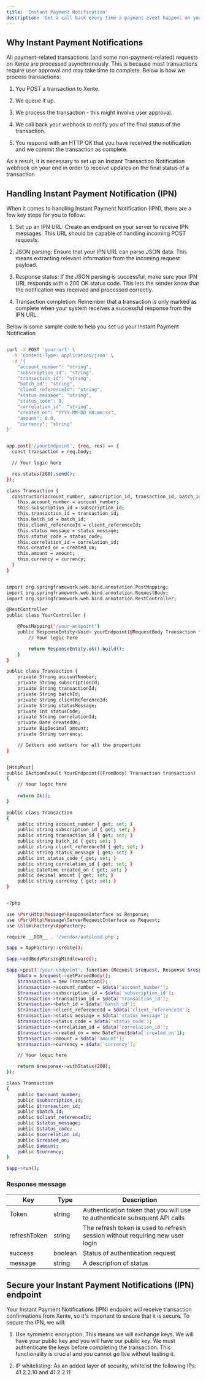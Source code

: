 ```yaml
---
title: 'Instant Payment Notification'
description: 'Get a call back every time a payment event happens on your account'
---
```


## Why Instant Payment Notifications 

All payment-related transactions (and some non-payment-related) requests on Xente are processed asynchronously. This is because most transactions require user approval and may take time to complete. Below is how we process transactions:

1. You POST a transaction to Xente.

2. We queue it up.

3. We process the transaction - this might involve user approval.

4. We call back your webhook to notify you of the final status of the transaction.

5. You respond with an HTTP OK that you have received the notification and we commit the transaction as complete.

As a result, it is necessary to set up an Instant Transaction Notification webhook on your end in order to receive updates on the final status of a transaction

## Handling Instant Payment Notification (IPN)

When it comes to handling Instant Payment Notification (IPN), there are a few key steps for you to follow:

1. Set up an IPN URL: Create an endpoint on your server to receive IPN messages. This URL should be capable of handling incoming POST requests.

2. JSON parsing: Ensure that your IPN URL can parse JSON data. This means extracting relevant information from the incoming request payload.

3. Response status: If the JSON parsing is successful, make sure your IPN URL responds with a 200 OK status code. This lets the sender know that the notification was received and processed correctly.

4. Transaction completion: Remember that a transaction is only marked as complete when your system receives a successful response from the IPN URL.

Below is some sample code to help you set up your Instant Payment Notification

<CodeGroup>

```bash cURL

curl -X POST 'your-url' \
  -H 'Content-Type: application/json' \
  -d '{
    "account_number": "string",
    "subscription_id": "string",
    "transaction_id": "string",
    "batch_id": "string",
    "client_referenceId": "string",
    "status_message": "string",
    "status_code": 0,
    "correlation_id": "string",
    "created_on": "YYYY-MM-DD HH:mm:ss",
    "amount": 0.0,
    "currency": "string"
}'

```

```bash Node

app.post('/yourEndpoint', (req, res) => {
  const transaction = req.body;

  // Your logic here

  res.status(200).send();
});

class Transaction {
  constructor(account_number, subscription_id, transaction_id, batch_id, client_referenceId, status_message, status_code, correlation_id, created_on, amount, currency) {
    this.account_number = account_number;
    this.subscription_id = subscription_id;
    this.transaction_id = transaction_id;
    this.batch_id = batch_id;
    this.client_referenceId = client_referenceId;
    this.status_message = status_message;
    this.status_code = status_code;
    this.correlation_id = correlation_id;
    this.created_on = created_on;
    this.amount = amount;
    this.currency = currency;
  }
}

```

```bash Java

import org.springframework.web.bind.annotation.PostMapping;
import org.springframework.web.bind.annotation.RequestBody;
import org.springframework.web.bind.annotation.RestController;

@RestController
public class YourController {

    @PostMapping("/your-endpoint")
    public ResponseEntity<Void> yourEndpoint(@RequestBody Transaction transaction) {
        // Your logic here

        return ResponseEntity.ok().build();
    }
}

public class Transaction {
    private String accountNumber;
    private String subscriptionId;
    private String transactionId;
    private String batchId;
    private String clientReferenceId;
    private String statusMessage;
    private int statusCode;
    private String correlationId;
    private Date createdOn;
    private BigDecimal amount;
    private String currency;

    // Getters and setters for all the properties
}

```

```bash C#

[HttpPost]
public IActionResult YourEndpoint([FromBody] Transaction transaction)
{
    // Your logic here
   
    return Ok();
}

public class Transaction
{
    public string account_number { get; set; }
    public string subscription_id { get; set; }
    public string transaction_id { get; set; }
    public string batch_id { get; set; }
    public string client_referenceId { get; set; }
    public string status_message { get; set; }
    public int status_code { get; set; }
    public string correlation_id { get; set; }
    public DateTime created_on { get; set; }
    public decimal amount { get; set; }
    public string currency { get; set; }
}

```

```bash PHP

<?php

use \Psr\Http\Message\ResponseInterface as Response;
use \Psr\Http\Message\ServerRequestInterface as Request;
use \Slim\Factory\AppFactory;

require __DIR__ . '/vendor/autoload.php';

$app = AppFactory::create();

$app->addBodyParsingMiddleware();

$app->post('/your-endpoint', function (Request $request, Response $response) {
    $data = $request->getParsedBody();
    $transaction = new Transaction();
    $transaction->account_number = $data['account_number'];
    $transaction->subscription_id = $data['subscription_id'];
    $transaction->transaction_id = $data['transaction_id'];
    $transaction->batch_id = $data['batch_id'];
    $transaction->client_referenceId = $data['client_referenceId'];
    $transaction->status_message = $data['status_message'];
    $transaction->status_code = $data['status_code'];
    $transaction->correlation_id = $data['correlation_id'];
    $transaction->created_on = new DateTime($data['created_on']);
    $transaction->amount = $data['amount'];
    $transaction->currency = $data['currency'];

    // Your logic here

    return $response->withStatus(200);
});

class Transaction
{
    public $account_number;
    public $subscription_id;
    public $transaction_id;
    public $batch_id;
    public $client_referenceId;
    public $status_message;
    public $status_code;
    public $correlation_id;
    public $created_on;
    public $amount;
    public $currency;
}

$app->run();


```
</CodeGroup>

### Response message 

| Key          | Type      | Description
| --------     | -------   |-------------
| Token        | string    | Authentication token that you will use to authenticate subsquent API calls
| refreshToken | string    | The refresh token is used to refresh session without requiring new user login
| success      | boolean   | Status of authentication request
| message      | string    | A description of status 

## Secure your Instant Payment Notifications (IPN) endpoint

Your Instant Payment Notifications (IPN) endpoint will receive transaction confirmations from Xente, so it's important to ensure that it is secure. To secure the IPN, we will:

1. Use symmetric encryption: This means we will exchange keys. We will have your public key and you will have our public key. We must authenticate the keys before completing the transaction. This functionality is crucial and you cannot go live without testing it.

2. IP whitelisting: As an added layer of security, whitelist the following IPs: 41.2.2.10 and 41.2.2.11